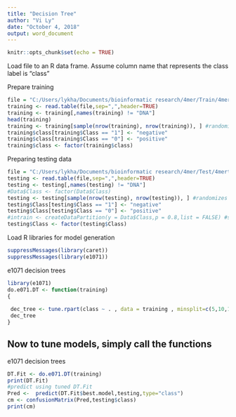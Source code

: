 ---
title: "Decision Tree"
author: "Vi Ly"
date: "October 4, 2018"
output: word_document
---

```{r setup, include=FALSE}
knitr::opts_chunk$set(echo = TRUE)
```

Load file to an R data frame. Assume column name that represents the class label is "class"

Prepare training 
```{r}
file = "C:/Users/lykha/Documents/bioinformatic research/4mer/Train/4mertable.train.txt"
training <- read.table(file,sep=",",header=TRUE)
training <- training[,names(training) != "DNA"]
head(training)
training <- training[sample(nrow(training), nrow(training)), ] #randomizes the rows
training$class[training$Class == "1"] <- "negative"
training$class[training$Class == "0"] <- "positive"
training$class <- factor(training$class)
```

Preparing testing data
```{r}
file = "C:/Users/lykha/Documents/bioinformatic research/4mer/Test/4mertable.test.txt"
testing <- read.table(file,sep=",",header=TRUE)
testing <- testing[,names(testing) != "DNA"]
#Data$Class <- factor(Data$Class)
testing <- testing[sample(nrow(testing), nrow(testing)), ] #randomizes the rows
testing$Class[testing$Class == "1"] <- "negative"
testing$Class[testing$Class == "0"] <- "positive"
#intrain <- createDataPartition(y = Data$Class,p = 0.8,list = FALSE) #split data
testing$Class <- factor(testing$Class)
```


Load R libraries for model generation
```{r}
suppressMessages(library(caret))
suppressMessages(library(e1071))
```
e1071 decision trees
```{r}
library(e1071)
do.e071.DT <- function(training)
{
 
 dec_tree <- tune.rpart(class ~ . , data = training , minsplit=c(5,10,15,20),cp = 2^seq(from = -20 , to= 0, by = 2) )
 dec_tree
}
```
## Now to tune models, simply call the functions

e1071 decision trees
```{r}
DT.Fit <- do.e071.DT(training)
print(DT.Fit)
#predict using tuned DT.Fit
Pred <-  predict(DT.Fit$best.model,testing,type="class")
cm <- confusionMatrix(Pred,testing$class)
print(cm)
```
